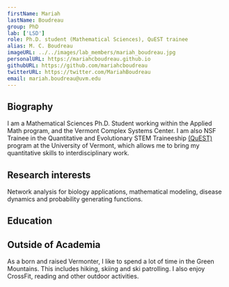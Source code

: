 ```yaml
---
firstName: Mariah
lastName: Boudreau
group: PhD
lab: ['LSD']
role: Ph.D. student (Mathematical Sciences), QuEST trainee
alias: M. C. Boudreau
imageURL: ../../images/lab_members/mariah_boudreau.jpg
personalURL: https://mariahcboudreau.github.io
githubURL: https://github.com/mariahcboudreau
twitterURL: https://twitter.com/MariahBoudreau
email: mariah.boudreau@uvm.edu
---
```


## Biography

I am a Mathematical Sciences Ph.D. Student working within the Applied Math program, and the Vermont Complex Systems Center. I am also NSF Trainee in the Quantitative and Evolutionary STEM Traineeship [(QuEST)](https://www.uvm.edu/quest) program at the University of Vermont, which allows me to bring my quantitative skills to interdisciplinary work. 

## Research interests
Network analysis for biology applications, mathematical modeling, disease dynamics and probability generating functions.

## Education

<EducationList>
	<EducationItem advisor="Laurent Hébert-Dufresne and Chris Danforth" 
					degree="Ph.D in Mathematical Sciences"
					years="2019-2024 (est)" 
					university="University of Vermont"/>
	<EducationItem degree="BS in mathematics"
					years="2015-2019" 
					university="Saint Michael's College"/>
</EducationList>


## Outside of Academia
As a born and raised Vermonter, I like to spend a lot of time in the Green Mountains. This includes hiking, skiing and ski patrolling. I also enjoy CrossFit, reading and other outdoor activities. 
